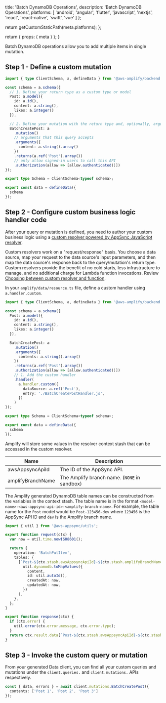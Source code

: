 
  title: 'Batch DynamoDB Operations',
  description:
    'Batch DynamoDB Operations',
  platforms: [
    'android',
    'angular',
    'flutter',
    'javascript',
    'nextjs',
    'react',
    'react-native',
    'swift',
    'vue'
  ]
};

  return getCustomStaticPath(meta.platforms);
};

  return {
    props: {
      meta
    }
  };
}

Batch DynamoDB operations allow you to add multiple items in single mutation.

## Step 1 - Define a custom mutation

```ts
import { type ClientSchema, a, defineData } from '@aws-amplify/backend';

const schema = a.schema({
  // 1. Define your return type as a custom type or model
  Post: a.model({
    id: a.id(),
    content: a.string(),
    likes: a.integer()
  }),

  // 2. Define your mutation with the return type and, optionally, arguments
  BatchCreatePost: a
    .mutation()
    // arguments that this query accepts
    .arguments({
      content: a.string().array()
    })
    .returns(a.ref('Post').array())
    // only allow signed-in users to call this API
    .authorization(allow => [allow.authenticated()])
});

export type Schema = ClientSchema<typeof schema>;

export const data = defineData({
  schema
});
```

## Step 2 - Configure custom business logic handler code

After your query or mutation is defined, you need to author your custom business logic using a [custom resolver powered by AppSync JavaScript resolver](https://docs.aws.amazon.com/appsync/latest/devguide/tutorials-js.html).

Custom resolvers work on a "request/response" basis. You choose a data source, map your request to the data source's input parameters, and then map the data source's response back to the query/mutation's return type. Custom resolvers provide the benefit of no cold starts, less infrastructure to manage, and no additional charge for Lambda function invocations. Review [Choosing between custom resolver and function](https://docs.aws.amazon.com/appsync/latest/devguide/resolver-reference-overview-js.html#choosing-data-source).

In your `amplify/data/resource.ts` file, define a custom handler using `a.handler.custom`.

```ts title="amplify/data/resource.ts"
import { type ClientSchema, a, defineData } from '@aws-amplify/backend';

const schema = a.schema({
  Post: a.model({
    id: a.id(),
    content: a.string(),
    likes: a.integer()
  }),

  BatchCreatePost: a
    .mutation()
    .arguments({
      contents: a.string().array()
    })
    .returns(a.ref('Post').array())
    .authorization(allow => [allow.authenticated()])
    // 1. Add the custom handler
    .handler(
      a.handler.custom({
        dataSource: a.ref('Post'),
        entry: './BatchCreatePostHandler.js',
      })
    )
});

export type Schema = ClientSchema<typeof schema>;

export const data = defineData({
  schema
});
```

Amplify will store some values in the resolver context stash that can be accessed in the custom resolver.

| Name              | Description                                 |
| ----------------- | ------------------------------------------- |
| awsAppsyncApiId   | The ID of the AppSync API.                  |
| amplifyBranchName | The Amplify branch name. (`NONE` in sandbox) |

The Amplify generated DynamoDB table names can be constructed from the variables in the context stash. The table name is in the format `<model-name>-<aws-appsync-api-id>-<amplify-branch-name>`. For example, the table name for the `Post` model would be `Post-123456-dev` where `123456` is the AppSync API ID and `dev` is the Amplify branch name.

```ts title="amplify/data/BatchCreatePostHandler.js"
import { util } from '@aws-appsync/utils';

export function request(ctx) {
  var now = util.time.nowISO8601();

  return {
    operation: 'BatchPutItem',
    tables: {
      [`Post-${ctx.stash.awsAppsyncApiId}-${ctx.stash.amplifyBranchName}`]: ctx.args.contents.map((content) =>
        util.dynamodb.toMapValues({
          content,
          id: util.autoId(),
          createdAt: now,
          updatedAt: now,
        })
      ),
    },
  };
}

export function response(ctx) {
  if (ctx.error) {
    util.error(ctx.error.message, ctx.error.type);
  }
  return ctx.result.data[`Post-${ctx.stash.awsAppsyncApiId}-${ctx.stash.amplifyBranchName}`];
}
```

## Step 3 - Invoke the custom query or mutation

From your generated Data client, you can find all your custom queries and mutations under the `client.queries.` and `client.mutations.` APIs respectively.

```ts
const { data, errors } = await client.mutations.BatchCreatePost({
  contents: ['Post 1', 'Post 2', 'Post 3']
});
```
